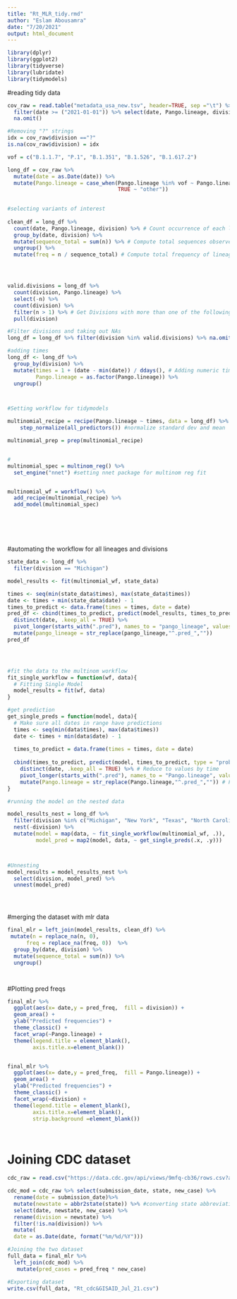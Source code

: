 ```yaml
---
title: "Rt_MLR_tidy.rmd"
author: "Eslam Abousamra"
date: "7/20/2021"
output: html_document
---
```




```r
library(dplyr)
library(ggplot2)
library(tidyverse)
library(lubridate)
library(tidymodels)
```

#reading tidy data
```r

cov_raw = read.table("metadata_usa_new.tsv", header=TRUE, sep ="\t") %>%
  filter(date >= ("2021-01-01")) %>% select(date, Pango.lineage, division) %>%
  na.omit()

#Removing "?" strings
idx = cov_raw$division =="?"
is.na(cov_raw$division) = idx

```


```r

vof = c("B.1.1.7", "P.1", "B.1.351", "B.1.526", "B.1.617.2") 

long_df = cov_raw %>%
  mutate(date = as.Date(date)) %>%
  mutate(Pango.lineage = case_when(Pango.lineage %in% vof ~ Pango.lineage,
                                   TRUE ~ "other")) 
  

#selecting variants of interest
                                   
clean_df = long_df %>%
  count(date, Pango.lineage, division) %>% # Count occurrence of each lineage and division
  group_by(date, division) %>%
  mutate(sequence_total = sum(n)) %>% # Compute total sequences observed on that day in that place
  ungroup() %>%
  mutate(freq = n / sequence_total) # Compute total frequency of lineage for each day and division





```



```r

valid.divisions = long_df %>%
  count(division, Pango.lineage) %>%
  select(-n) %>%
  count(division) %>%
  filter(n > 1) %>% # Get Divisions with more than one of the following variants
  pull(division) 

#Filter divisions and taking out NAs
long_df = long_df %>% filter(division %in% valid.divisions) %>% na.omit()

#adding times
long_df <- long_df %>%
  group_by(division) %>%
  mutate(times = 1 + (date - min(date)) / ddays(), # Adding numeric times
         Pango.lineage = as.factor(Pango.lineage)) %>%
  ungroup()




```


```r

#Setting workflow for tidymodels

multinomial_recipe = recipe(Pango.lineage ~ times, data = long_df) %>%
    step_normalize(all_predictors()) #normalize standard dev and mean

multinomial_prep = prep(multinomial_recipe)


#
multinomial_spec = multinom_reg() %>%
  set_engine("nnet") #setting nnet package for multinom reg fit


multinomial_wf = workflow() %>%
  add_recipe(multinomial_recipe) %>%
  add_model(multinomial_spec)







```

#automating the workflow for all lineages and divisions

```r

state_data <- long_df %>%
  filter(division == "Michigan")

model_results <- fit(multinomial_wf, state_data)

times <- seq(min(state_data$times), max(state_data$times))
date <- times + min(state_data$date) - 1
times_to_predict <- data.frame(times = times, date = date)
pred_df <- cbind(times_to_predict, predict(model_results, times_to_predict, type = "prob")) %>%
  distinct(date, .keep_all = TRUE) %>%
  pivot_longer(starts_with(".pred"), names_to = "pango_lineage", values_to = "pred_freq") %>%
  mutate(pango_lineage = str_replace(pango_lineage,"^.pred_",""))
pred_df





```

```r

#fit the data to the multinom workflow
fit_single_workflow = function(wf, data){
  # Fitting Single Model
  model_results = fit(wf, data)
}

#get prediction
get_single_preds = function(model, data){
  # Make sure all dates in range have predictions
  times <- seq(min(data$times), max(data$times))
  date <- times + min(data$date) - 1
  
  times_to_predict = data.frame(times = times, date = date)
  
  cbind(times_to_predict, predict(model, times_to_predict, type = "prob")) %>% # Combine data and model
    distinct(date, .keep_all = TRUE) %>% # Reduce to values by time
    pivot_longer(starts_with(".pred"), names_to = "Pango.lineage", values_to = "pred_freq") %>% # Pivot to tidy format
    mutate(Pango.lineage = str_replace(Pango.lineage,"^.pred_","")) # Fix pango_lineage
}

#running the model on the nested data

model_results_nest = long_df %>% 
  filter(division %in% c("Michigan", "New York", "Texas", "North Carolina", "Illinois", "Washington")) %>%
  nest(-division) %>% 
  mutate(model = map(data, ~ fit_single_workflow(multinomial_wf, .)),
         model_pred = map2(model, data, ~ get_single_preds(.x, .y)))



#Unnesting
model_results = model_results_nest %>%
  select(division, model_pred) %>%
  unnest(model_pred)





```

#merging the dataset with mlr data

```r

final_mlr = left_join(model_results, clean_df) %>%
 mutate(n = replace_na(n, 0),
      freq = replace_na(freq, 0))  %>%
  group_by(date, division) %>%
  mutate(sequence_total = sum(n)) %>%
  ungroup()




```

#Plotting pred freqs
```r

final_mlr %>%
  ggplot(aes(x= date,y = pred_freq,  fill = division)) + 
  geom_area() + 
  ylab("Predicted frequencies") +
  theme_classic() +
  facet_wrap(~Pango.lineage) +
  theme(legend.title = element_blank(),
        axis.title.x=element_blank())


final_mlr %>%
  ggplot(aes(x= date,y = pred_freq,  fill = Pango.lineage)) + 
  geom_area() + 
  ylab("Predicted frequencies") +
  theme_classic() +
  facet_wrap(~division) +
  theme(legend.title = element_blank(),
        axis.title.x=element_blank(),
        strip.background =element_blank())




```


# Joining CDC dataset
```r

cdc_raw = read.csv("https://data.cdc.gov/api/views/9mfq-cb36/rows.csv?accessType=DOWNLOAD")

cdc_mod = cdc_raw %>% select(submission_date, state, new_case) %>% 
  rename(date = submission_date)%>%
  mutate(newstate = abbr2state(state)) %>% #converting state abbreviation to full name
  select(date, newstate, new_case) %>%
  rename(division = newstate) %>%
  filter(!is.na(division)) %>% 
  mutate(
  date = as.Date(date, format("%m/%d/%Y"))) 

#Joining the two dataset
full_data = final_mlr %>% 
  left_join(cdc_mod) %>%
   mutate(pred_cases = pred_freq * new_case)

#Exporting dataset
write.csv(full_data, "Rt_cdc&GISAID_Jul_21.csv")


```




